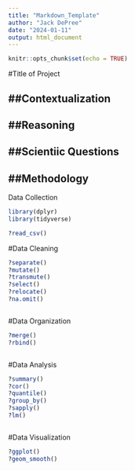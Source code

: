 ```yaml
---
title: "Markdown_Template"
author: "Jack DePree"
date: "2024-01-11"
output: html_document
---
```


```r
knitr::opts_chunk$set(echo = TRUE)
```

#Title of Project

##Contextualization
---

##Reasoning
---

##Scientiic Questions
---

##Methodology
---

Data Collection
```r
library(dplyr)
library(tidyverse)

?read_csv()

```

#Data Cleaning
```r
?separate()
?mutate()
?transmute()
?select()
?relocate()
?na.omit()

```

```r

```

#Data Organization
```r
?merge()
?rbind()

```

```r

```

#Data Analysis
```r
?summary()
?cor()
?quantile()
?group_by()
?sapply()
?lm()

```

```r

```

#Data Visualization
```r
?ggplot()
?geom_smooth()

```

```r

```